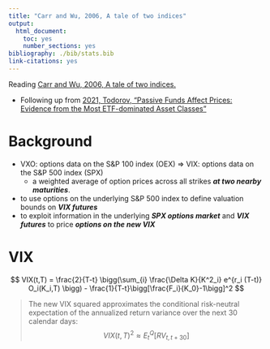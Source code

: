 ```yaml
---
title: "Carr and Wu, 2006, A tale of two indices"
output:
  html_document:
    toc: yes
    number_sections: yes
bibliography: ./bib/stats.bib
link-citations: yes
---
```


Reading [Carr and Wu, 2006, A tale of two indices.](https://papers.ssrn.com/sol3/papers.cfm?abstract_id=871729)

- Following up from [2021, Todorov, “Passive Funds Affect Prices: Evidence from the Most ETF-dominated Asset Classes”](https://www.bis.org/publ/work952.htm)

# Background
- VXO: options data on the S&P 100 index (OEX) $\Rightarrow$ VIX: options data on the S&P 500 index (SPX)
  - a weighted average of option prices across all strikes ***at two nearby maturities***.
- to use options on the underlying S&P 500 index to define valuation bounds on ***VIX futures***
- to exploit information in the underlying ***SPX options market*** and ***VIX futures*** to price ***options on the new VIX***

# VIX
$$
VIX(t,T) = \frac{2}{T-t} \bigg(\sum_{i} \frac{\Delta K}{K^2_i} e^{r_i (T-t)} O_i(K_i,T)  \bigg) - \frac{1}{T-t}\bigg[\frac{F_i}{K_0}-1\bigg]^2
$$

> The new VIX squared approximates the conditional risk-neutral expectation of the annualized return variance over the next 30 calendar days:
$$
VIX(t,T)^2 \approx E^Q_t\bigg[{RV}_{t,t+30}\bigg]
$$